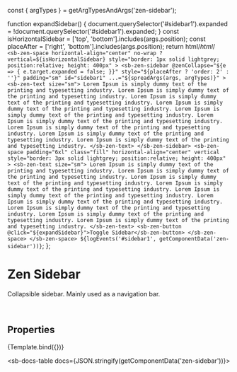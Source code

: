 const { argTypes } = getArgTypesAndArgs('zen-sidebar');

<Meta title="Containers/Sidebar" component="zen-sidebar" argTypes={argTypes} />

  function expandSidebar() {
    document.querySelector('#sidebar1').expanded = !document.querySelector('#sidebar1').expanded;
  }
  const isHorizontalSidebar = ['top', 'bottom'].includes(args.position);
  const placeAfter = ['right', 'bottom'].includes(args.position);
  return html/*html*/ ` <sb-zen-space
      horizontal-align="center"
      no-wrap
      ?vertical=${isHorizontalSidebar}
      style="border: 1px solid lightgrey; position:relative; height: 400px"
    >
      <sb-zen-sidebar
        @zenCollapse="${e => {
          e.target.expanded = false;
        }}"
        style="${placeAfter ? 'order: 2' : ''}"
        padding="sm"
        id="sidebar1"
        ...="${spreadArgs(args, argTypes)}"
      >
        <sb-zen-text size="sm">
          Lorem Ipsum is simply dummy text of the printing and typesetting industry. Lorem Ipsum is simply dummy text of
          the printing and typesetting industry. Lorem Ipsum is simply dummy text of the printing and typesetting
          industry. Lorem Ipsum is simply dummy text of the printing and typesetting industry. Lorem Ipsum is simply
          dummy text of the printing and typesetting industry. Lorem Ipsum is simply dummy text of the printing and
          typesetting industry. Lorem Ipsum is simply dummy text of the printing and typesetting industry. Lorem Ipsum
          is simply dummy text of the printing and typesetting industry. Lorem Ipsum is simply dummy text of the
          printing and typesetting industry.
        </sb-zen-text>
      </sb-zen-sidebar>
      <sb-zen-space
        padding="6xl"
        class="fill"
        horizontal-align="center"
        vertical
        style="border: 3px solid lightgrey; position:relative; height: 400px"
      >
        <sb-zen-text size="sm">
          Lorem Ipsum is simply dummy text of the printing and typesetting industry. Lorem Ipsum is simply dummy text of
          the printing and typesetting industry. Lorem Ipsum is simply dummy text of the printing and typesetting
          industry. Lorem Ipsum is simply dummy text of the printing and typesetting industry. Lorem Ipsum is simply
          dummy text of the printing and typesetting industry. Lorem Ipsum is simply dummy text of the printing and
          typesetting industry. Lorem Ipsum is simply dummy text of the printing and typesetting industry. Lorem Ipsum
          is simply dummy text of the printing and typesetting industry. Lorem Ipsum is simply dummy text of the
          printing and typesetting industry.
        </sb-zen-text>
        <sb-zen-button @click="${expandSidebar}">Toggle Sidebar</sb-zen-button>
      </sb-zen-space>
    </sb-zen-space>
    ${logEvents('#sidebar1', getComponentData('zen-sidebar'))}`;
};

# Zen Sidebar

Collapsible sidebar. Mainly used as a navigation bar.

<br />

## Properties

<Canvas>
  <Story
    name="default"
    args={{
      ...getDefaultArgs(argTypes),
      expanded: false,
    }}
  >
    {Template.bind({})}
  </Story>
</Canvas>

<ArgsTable story="default" />

<sb-docs-table docs={JSON.stringify(getComponentData('zen-sidebar'))}></sb-docs-table>
